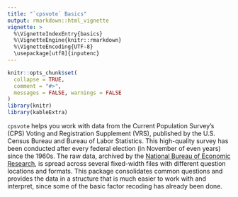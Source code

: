 ```yaml
---
title: "`cpsvote` Basics"
output: rmarkdown::html_vignette
vignette: >
  %\VignetteIndexEntry{basics}
  %\VignetteEngine{knitr::rmarkdown}
  %\VignetteEncoding{UTF-8}
  \usepackage[utf8]{inputenc}
---
```


```r
knitr::opts_chunk$set(
  collapse = TRUE,
  comment = "#>", 
  messages = FALSE, warnings = FALSE
)
library(knitr)
library(kableExtra)

```

`cpsvote` helps you work with data from the Current Population Survey's (CPS) Voting and Registration Supplement (VRS), published by the U.S. Census Bureau and Bureau of Labor Statistics. This high-quality survey has been conducted after every federal election (in November of even years) since the 1960s. The raw data, archived by the [National Bureau of Economic Research](http://data.nber.org/data/current-population-survey-data.html), is spread across several fixed-width files with different question locations and formats. This package consolidates common questions and provides the data in a structure that is much easier to work with and interpret, since some of the basic factor recoding has already been done.
